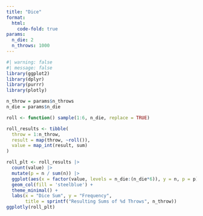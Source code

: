 ```yaml
---
title: "Dice"
format: 
  html:
    code-fold: true
params:
  n_die: 2
  n_throws: 1000
---
```


```r
#| warning: false
#| message: false
library(ggplot2)
library(dplyr)
library(purrr)
library(plotly)
```

```r
n_throw = params$n_throws
n_die = params$n_die

roll <- function() sample(1:6, n_die, replace = TRUE)

roll_results <- tibble(
  throw = 1:n_throw,
  result = map(throw, ~roll()),
  value = map_int(result, sum)
)
```

```r
roll_plt <- roll_results |>
  count(value) |> 
  mutate(p = n / sum(n)) |> 
  ggplot(aes(x = factor(value, levels = n_die:(n_die*6)), y = n, p = p)) +
  geom_col(fill = 'steelblue') +
  theme_minimal() +
  labs(x = "Dice Sum", y = "Frequency", 
       title = sprintf("Resulting Sums of %d Throws", n_throw))
ggplotly(roll_plt)

```


